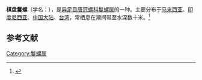 {{Speciesbox
| name = 棋盘鬘螺
| image = Phalium areola 01.JPG
| image_width = 
| genus = Phalium
| species = areola
| authority = (Linnaeus, 1758)
}}
'''棋盘鬘螺'''（学名：''{{lang|la|Phalium areola}}''），是[[异足目|异足目]][[唐冠螺科|唐冠螺科]][[鬘螺属|鬘螺属]]的一种。主要分布于[[马来西亚|马来西亚]]、[[印度尼西亚|印度尼西亚]]、[[中国大陆|中国大陆]]、[[台湾|台湾]]，常栖息在潮间带至水深数十米。<ref>{{cite web|url=http://shell.sinica.edu.tw/chinese/shellbase_detail.php?science_no=704|title=国际贝库：棋盘鬘螺|publisher=台湾贝类资料库|accessdate=2009-08-11|archive-date=2016-03-04|archive-url=https://web.archive.org/web/20160304094628/http://shell.sinica.edu.tw/chinese/shellbase_detail.php?science_no=704|dead-url=no}}</ref>

== 参考文献 ==
{{reflist|2}}
{{Taxonbar|from=Q1056088}}

[[Category:鬘螺属|Category:鬘螺属]]